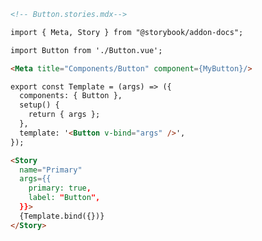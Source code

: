 ```md
<!-- Button.stories.mdx-->

import { Meta, Story } from "@storybook/addon-docs";

import Button from './Button.vue';

<Meta title="Components/Button" component={MyButton}/>

export const Template = (args) => ({
  components: { Button },
  setup() {
    return { args };
  },
  template: '<Button v-bind="args" />',
});

<Story
  name="Primary"
  args={{
    primary: true,
    label: "Button",
  }}>
  {Template.bind({})}
</Story>
```